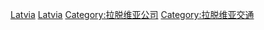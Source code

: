 [[Category:各国航空公司|Latvia]]
[[Category:欧洲航空公司|Latvia]]
[[Category:拉脱维亚公司|Category:拉脱维亚公司]]
[[Category:拉脱维亚交通|Category:拉脱维亚交通]]